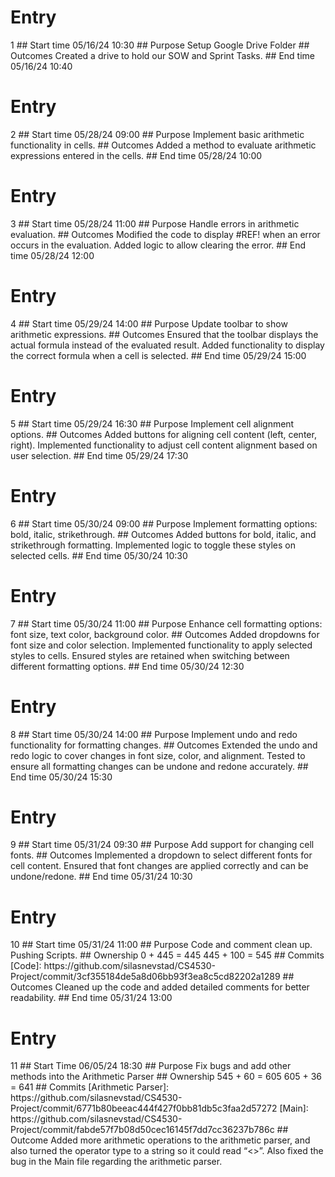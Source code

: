 # Entry
1
## Start time
05/16/24 10:30
## Purpose
Setup Google Drive Folder
## Outcomes
Created a drive to hold our SOW and Sprint Tasks.
## End time
05/16/24 10:40

# Entry
2
## Start time
05/28/24 09:00
## Purpose
Implement basic arithmetic functionality in cells.
## Outcomes
Added a method to evaluate arithmetic expressions entered in the cells.
## End time
05/28/24 10:00

# Entry
3
## Start time
05/28/24 11:00
## Purpose
Handle errors in arithmetic evaluation.
## Outcomes
Modified the code to display #REF! when an error occurs in the evaluation. Added logic to allow clearing the error.
## End time
05/28/24 12:00

# Entry
4
## Start time
05/29/24 14:00
## Purpose
Update toolbar to show arithmetic expressions.
## Outcomes
Ensured that the toolbar displays the actual formula instead of the evaluated result. Added functionality to display the correct formula when a cell is selected.
## End time
05/29/24 15:00

# Entry
5
## Start time
05/29/24 16:30
## Purpose
Implement cell alignment options.
## Outcomes
Added buttons for aligning cell content (left, center, right). Implemented functionality to adjust cell content alignment based on user selection.
## End time
05/29/24 17:30

# Entry
6
## Start time
05/30/24 09:00
## Purpose
Implement formatting options: bold, italic, strikethrough.
## Outcomes
Added buttons for bold, italic, and strikethrough formatting. Implemented logic to toggle these styles on selected cells.
## End time
05/30/24 10:30

# Entry
7
## Start time
05/30/24 11:00
## Purpose
Enhance cell formatting options: font size, text color, background color.
## Outcomes
Added dropdowns for font size and color selection. Implemented functionality to apply selected styles to cells. Ensured styles are retained when switching between different formatting options.
## End time
05/30/24 12:30

# Entry
8
## Start time
05/30/24 14:00
## Purpose
Implement undo and redo functionality for formatting changes.
## Outcomes
Extended the undo and redo logic to cover changes in font size, color, and alignment. Tested to ensure all formatting changes can be undone and redone accurately.
## End time
05/30/24 15:30

# Entry
9
## Start time
05/31/24 09:30
## Purpose
Add support for changing cell fonts.
## Outcomes
Implemented a dropdown to select different fonts for cell content. Ensured that font changes are applied correctly and can be undone/redone.
## End time
05/31/24 10:30

# Entry
10 
## Start time
05/31/24 11:00
## Purpose
Code and comment clean up. Pushing Scripts.
## Ownership
0 + 445 = 445
445 + 100 = 545
## Commits
[Code]: https://github.com/silasnevstad/CS4530-Project/commit/3cf355184de5a8d06bb93f3ea8c5cd82202a1289 
## Outcomes
Cleaned up the code and added detailed comments for better readability.
## End time
05/31/24 13:00


# Entry
11
## Start Time
06/05/24 18:30
## Purpose
Fix bugs and add other methods into the Arithmetic Parser
## Ownership
545 + 60 = 605
605 + 36 = 641
## Commits
[Arithmetic Parser]: https://github.com/silasnevstad/CS4530-Project/commit/6771b80beeac444f427f0bb81db5c3faa2d57272
[Main]: https://github.com/silasnevstad/CS4530-Project/commit/fabde57f7b08d50cec16145f7dd7cc36237b786c 
## Outcome
Added more arithmetic operations to the arithmetic parser, and also turned the operator type to a string so it could read "<>". Also fixed the bug in the Main file regarding the arithmetic parser.
